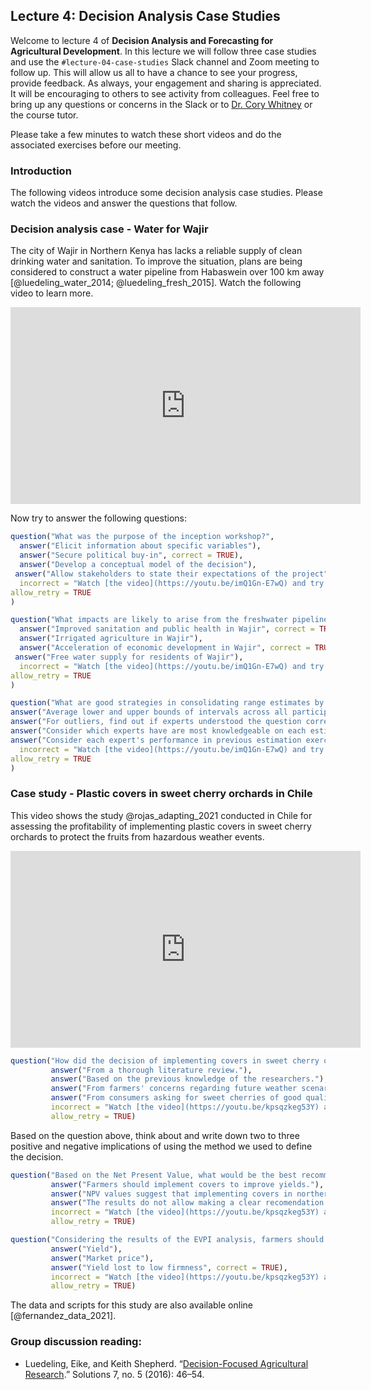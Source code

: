 ## Lecture 4: Decision Analysis Case Studies {#case_studies}
<!-- reference with [Decision Analysis Case Studies](#case_studies) -->

Welcome to lecture 4 of **Decision Analysis and Forecasting for Agricultural Development**. In this lecture we will follow three case studies and use the `#lecture-04-case-studies` Slack channel and Zoom meeting to follow up. This will allow us all to have a chance to see your progress, provide feedback. As always, your engagement and sharing is appreciated. It will be encouraging to others to see activity from colleagues. Feel free to bring up any questions or concerns in the Slack or to [Dr. Cory Whitney](mailto:cory.whitney@uni-bonn.de?subject=[Seminar_2]%20Decision%20Analysis%20Lecture) or the course tutor.

Please take a few minutes to watch these short videos and do the associated exercises before our meeting.

### Introduction

The following videos introduce some decision analysis case studies. Please watch the videos and answer the questions that follow. 

### Decision analysis case - Water for Wajir

The city of Wajir in Northern Kenya has lacks a reliable supply of clean drinking water and sanitation. To improve the situation, plans are being considered to construct a water pipeline from Habaswein over 100 km away [@luedeling_water_2014; @luedeling_fresh_2015]. Watch the following video to learn more. 

<iframe width="560" height="315" src="https://www.youtube.com/embed/imQ1Gn-E7wQ" frameborder="0" allowfullscreen></iframe>

Now try to answer the following questions:

```r
question("What was the purpose of the inception workshop?",
  answer("Elicit information about specific variables"),
  answer("Secure political buy-in", correct = TRUE),
  answer("Develop a conceptual model of the decision"),
 answer("Allow stakeholders to state their expectations of the project", correct = TRUE),
  incorrect = "Watch [the video](https://youtu.be/imQ1Gn-E7wQ) and try again.",
allow_retry = TRUE
)
```

```r
question("What impacts are likely to arise from the freshwater pipeline?",
  answer("Improved sanitation and public health in Wajir", correct = TRUE),
  answer("Irrigated agriculture in Wajir"),
  answer("Acceleration of economic development in Wajir", correct = TRUE),
 answer("Free water supply for residents of Wajir"),
  incorrect = "Watch [the video](https://youtu.be/imQ1Gn-E7wQ) and try again.",
allow_retry = TRUE
)
```

```r
question("What are good strategies in consolidating range estimates by different people?",
answer("Average lower and upper bounds of intervals across all participants"),
answer("For outliers, find out if experts understood the question correctly", correct = TRUE),
answer("Consider which experts have are most knowledgeable on each estimated variable", correct = TRUE),
answer("Consider each expert's performance in previous estimation exercises", correct = TRUE),
  incorrect = "Watch [the video](https://youtu.be/imQ1Gn-E7wQ) and try again.",
allow_retry = TRUE
)
```

### Case study - Plastic covers in sweet cherry orchards in Chile

This video shows the study @rojas_adapting_2021 conducted in Chile for assessing the profitability of implementing plastic covers in sweet cherry orchards to protect the fruits from hazardous weather events.

<!-- ![]() syntax will also work but not in html -->

<iframe width="560" height="315" src="https://www.youtube.com/embed/kpsqzkeg53Y" frameborder="0" allowfullscreen></iframe>

```r
question("How did the decision of implementing covers in sweet cherry orchards emerge in this study?",
         answer("From a thorough literature review."),
         answer("Based on the previous knowledge of the researchers."),
         answer("From farmers' concerns regarding future weather scenarios.", correct = TRUE),
         answer("From consumers asking for sweet cherries of good quality."),
         incorrect = "Watch [the video](https://youtu.be/kpsqzkeg53Y) and try again.",
         allow_retry = TRUE)
```

Based on the question above, think about and write down two to three positive and negative implications of using the method we used to define the decision.

```r
question("Based on the Net Present Value, what would be the best recommendation for farmers in northern Chile?",
         answer("Farmers should implement covers to improve yields."),
         answer("NPV values suggest that implementing covers in northern Chile may be not necessary.", correct = TRUE),
         answer("The results do not allow making a clear recomendation."),
         incorrect = "Watch [the video](https://youtu.be/kpsqzkeg53Y) and try again.",
         allow_retry = TRUE)
```

```r
question("Considering the results of the EVPI analysis, farmers should spend more resources to gather additional information on:",
         answer("Yield"),
         answer("Market price"),
         answer("Yield lost to low firmness", correct = TRUE),
         incorrect = "Watch [the video](https://youtu.be/kpsqzkeg53Y) and try again.",
         allow_retry = TRUE)
```

The data and scripts for this study are also available online [@fernandez_data_2021].

### Group discussion reading:

- Luedeling, Eike, and Keith Shepherd. “[Decision-Focused Agricultural Research](https://www.thesolutionsjournal.com/article/decision-focused-agricultural-research/).” Solutions 7, no. 5 (2016): 46–54.

<!-- ### Bonus: Decision analysis case - Calluna production in NRW -->

<!-- Heather growers and other stakeholders in North Rhine-Westphalia, Germany are looking for sustainable options to manage disease outbreaks. @ruett_model-based_2020 worked with these farmers to model the impacts of changing disease management practices and to generate comprehensive forecasts of net returns. Watch the following video to learn more.  -->

<!-- <!-- ![](https://www.youtube.com/watch?v=hvnhjrf1Ims) --> 

<!-- <iframe width="560" height="315" src="https://www.youtube.com/embed/hvnhjrf1Ims" frameborder="0" allowfullscreen></iframe> -->

<!-- Think about the following questions and jot down your thoughts. -->

<!-- - **How would you develop an expert network for your decision analysis project?** -->
<!-- - **What do you expect from your expert network?** -->

<!-- <!-- ![](https://www.youtube.com/watch?v=hvnhjrf1Ims) -->

<!-- ```{r Question1-Calluna, echo=FALSE} -->
<!-- question("What are the risks and uncertainties in Calluna production?", -->
<!-- answer("Bud-flowering mutation"), -->
<!-- answer("Water management", correct = TRUE), -->
<!-- answer("Fungal infections", correct = TRUE), -->
<!-- answer("Fertilizer management", correct = TRUE), -->
<!-- answer("Customer demand"), -->
<!-- answer("Fungal resistance to pesticides", correct = TRUE), -->
<!--   incorrect = "Watch [the video](https://youtu.be/hvnhjrf1Ims) and try again.", -->
<!-- allow_retry = TRUE -->
<!-- ) -->
<!-- ``` -->

<!-- ```{r Question2-Calluna, echo=FALSE} -->
<!-- question("What steps did we use to apply decision analysis in Calluna production?", -->
<!-- answer("Developing impact models", correct = TRUE), -->
<!-- answer("Defining decisions together with experts using participatory workshops", correct = TRUE), -->
<!-- answer("Using precise numbers instead of ranges"), -->
<!-- answer("Calibration of experts", correct = TRUE), -->
<!-- answer("Involving the local government"), -->
<!-- answer("Using model simulations to calculate probability distributions, VIP scores and the EVPI", correct = TRUE), -->
<!--   incorrect = "Watch [the video](https://youtu.be/hvnhjrf1Ims) and try again.", -->
<!-- allow_retry = TRUE -->
<!-- ) -->
<!-- ``` -->

<!-- ```{r Question3-Calluna, echo=FALSE} -->
<!-- question("How can we overcome the tendency of experts to make mistakes when generating estimates and making judgements?", -->
<!-- answer("Confront the participants from your expert network with their biases", correct = TRUE), -->
<!-- answer("Teach techniques that allow your participants to give better estimations (Calibration training)", correct = TRUE), -->
<!-- answer("Apply techniques that allow both shy and confident participants to contribute to your decision analysis workshop", correct = TRUE), -->
<!-- answer("Involve as many professors as possible"), -->
<!-- answer("Experts in high job positions would do better estimations than Master students"), -->
<!-- answer("Apply techniques that allow you to focus more detailed on certain findings instead of focusing on the whole picture"), -->
<!-- answer("Use feedback from all participants to merge all models into a model that you can use as a template to program your code", correct = TRUE), -->
<!--   incorrect = "Watch [the video](https://youtu.be/hvnhjrf1Ims) and try again.", -->
<!-- allow_retry = TRUE -->
<!-- ) -->
<!-- ``` -->

<!-- The data and scripts for this study are available in this [zenodo repository]( http://doi.org/10.5281/zenodo.4637259) [@ruett_data_2021].  -->
